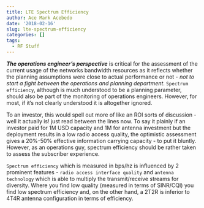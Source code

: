 ```yaml
---
title: LTE Spectrum Efficiency
author: Ace Mark Acebedo
date: '2018-02-16'
slug: lte-spectrum-efficiency
categories: []
tags:
  - RF Stuff
---
```


***The operations engineer's perspective*** is critical for the assessment of the current usage of the networks bandwidth resources as it reflects whether the planning assumptions were close to actual performance or not - *not to start a fight between the operations and planning department*. `Spectrum efficiency`, although is much understood to be a planning parameter, should also be part of the monitoring of operations engineers. However, for most, if it's not clearly understood it is altogether ignored.

To an investor, this would spell out more of like an ROI sorts of discussion - well it actually is! just read between the lines now. To say it plainly if an investor paid for 1M USD capacity and 1M for antenna investment but the deployment results in a low radio access quality, the optimistic assessment gives a 20%-50% effective information carrying capacity - to put it bluntly.  However, as an operations guy, spectrum efficiency should be rather taken to assess the subscriber experience.

`Spectrum efficiency` which is measured in bps/hz is influenced by 2 prominent features - `radio access interface quality` and `antenna technology` which is able to multiply the transmit/receive streams for diversity. Where you find low quality (measured in terms of SINR/CQI) you find low spectrum efficiency and, on the other hand, a 2T2R is inferior to 4T4R antenna configuration in terms of efficiency.






